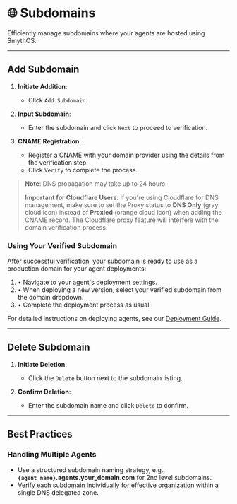 # 🌐 Subdomains

Efficiently manage subdomains where your agents are hosted using SmythOS.

<Arcade  src="https://demo.arcade.software/cmbVrrFyqmQPGI049spB?embed&embed_mobile=tab&embed_desktop=inline&show_copy_link=true" title="Subdomains | SmythOS"/>

---

## Add Subdomain

1. **Initiate Addition**:
   - Click `Add Subdomain`.

2. **Input Subdomain**:
   - Enter the subdomain and click `Next` to proceed to verification.

3. **CNAME Registration**:
   - Register a CNAME with your domain provider using the details from the verification step.
   - Click `Verify` to complete the process.

> **Note**: DNS propagation may take up to 24 hours.
>
> **Important for Cloudflare Users**: If you're using Cloudflare for DNS management, make sure to set the Proxy status to **DNS Only** (gray cloud icon) instead of **Proxied** (orange cloud icon) when adding the CNAME record. The Cloudflare proxy feature will interfere with the domain verification process.

### Using Your Verified Subdomain

After successful verification, your subdomain is ready to use as a production domain for your agent deployments:

1. • Navigate to your agent's deployment settings.
2. • When deploying a new version, select your verified subdomain from the domain dropdown.
3. • Complete the deployment process as usual.

For detailed instructions on deploying agents, see our [Deployment Guide](how-to/deployment).

---

## Delete Subdomain

1. **Initiate Deletion**:
   - Click the `Delete` button next to the subdomain listing.

2. **Confirm Deletion**:
   - Enter the subdomain name and click `Delete` to confirm.

---

## Best Practices

### Handling Multiple Agents

- Use a structured subdomain naming strategy, e.g., **``` {agent_name} ```.agents.your_domain.com** for 2nd level subdomains.
- Verify each subdomain individually for effective organization within a single DNS delegated zone.